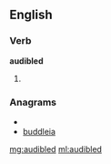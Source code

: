 ==English==

===Verb===
'''audibled'''

# {{past of|[[audible]]}}

===Anagrams===
* {{alphagram|abddeilu}}
* [[buddleia#English|buddleia]]

[[mg:audibled]]
[[ml:audibled]]